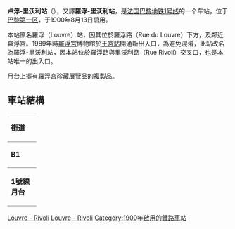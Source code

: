 {{noteTA
|1=zh-hans:卢浮; zh-hant:羅浮}}
{{Infobox station
| name                = 羅浮-里沃利<br />{{lang|fr|Louvre – Rivoli}}
| symbol_location     = paris
| symbol              = m
| symbol2             = 
| type                = [[巴黎地鐵|巴黎地鐵]]車站
| image               = [[File:Station-louvre-rivoli.jpg|275px]]
| alt                 = 
| caption             = 
| other_name          = 
| address             = [[巴黎第一區|巴黎第一區]]科利尼上將路8號
| borough             = [[法蘭西島大區|法蘭西島大區]][[巴黎|巴黎]]
| country             = [[法國|法國]]
| coordinates         = {{coord|48.86108|2.340283|region:FR_scale:2000|format=dms|display=inline,title}}
| owned               = [[巴黎大眾運輸公司|RATP]]
| operator            = [[巴黎大眾運輸公司|RATP]]
| line                = [[巴黎地鐵1號線|巴黎地鐵1號線]]
| disabled            = 
| zone                = 第1收費區
| opened              = 1900年7月19日
| closed              = <!-- {{End date|YYYY|MM|DD|df=y}} -->
| former              = 羅浮（{{lang|fr|Louvre}}）<small>（1900－1989）</small>
| services            = 
| map_type            = France Paris
}}
'''卢浮-里沃利站'''（{{lang-fr|Louvre - Rivoli}}），又譯'''羅浮-里沃利站'''，是[[法国|法国]][[巴黎地铁1号线|巴黎地铁1号线]]的一个车站，位于[[巴黎第一区|巴黎第一区]]，于1900年8月13日启用。

本站原名羅浮（Louvre）站，因其位於羅浮路（Rue du Louvre）下方，及鄰近羅浮宮。1989年時[[羅浮宮|羅浮宮]]博物館於[[王宮-羅浮宮站|王宮站]]開通新出入口，為避免混淆，此站改名為羅浮-里沃利站，因本站位於羅浮路與里沃利路（Rue Rivoli）交叉口，也是本站唯一的出入口。

月台上擺有羅浮宮珍藏展覽品的複製品。

== 車站結構 ==
{| border=0 cellspacing=0 cellpadding=3
|style="border-bottom:solid 1px gray;border-top:solid 1px gray;" width=50 valign=top|'''街道'''
|-
|style="border-bottom:solid 1px gray;border-top:solid 1px gray;" width=50 valign=top|'''B1'''
|style="border-top:solid 1px gray;border-bottom:solid 1px gray;" width=100 valign=top|連接層
|-
|style="border-bottom:solid 1px gray;" width=50 rowspan=10 valign=top|'''1號線月台'''
|style="border-top:solid 1px gray;border-right:solid 2px black;border-left:solid 2px black;border-bottom:solid 2px black;" colspan=2|<center><small>設有[[月台幕門|月台幕門]]的[[側式月台|側式月台]]，右側開門
|-
|style="border-bottom:solid 1px gray;" width=100|西行
|style="border-bottom:solid 1px gray;" width=390|{{arrow|L}} [[File:Metro-M.svg|16x16px]][[File:Paris_Metro_1.svg|16x16px]]往[[拉德芳斯站_(巴黎地鐵)|拉德芳斯]]<small>（[[皇家宮-羅浮宮站|皇家宮-羅浮宮]]）</small>
|-
|東行
|{{arrow|R}} [[File:Metro-M.svg|16x16px]][[File:Paris_Metro_1.svg|16x16px]]往[[文森城堡站|文森城堡]]<small>（[[夏特雷站|夏特雷]]）</small>
|-
|style="border-top:solid 2px black;border-right:solid 2px black;border-left:solid 2px black;border-bottom:solid 1px gray;" colspan=2|<center><small>設有[[月台幕門|月台幕門]]的[[側式月台|側式月台]]，右側開門
|}
{{巴黎地铁1号线}}

[[Category:巴黎地鐵1號線車站|Louvre - Rivoli]]
[[Category:巴黎第一區地鐵車站|Louvre - Rivoli]]
[[Category:1900年啟用的鐵路車站|Category:1900年啟用的鐵路車站]]